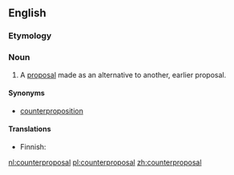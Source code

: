 ==English==

===Etymology===
{{prefix|counter|proposal}}

===Noun===
{{en-noun}}

# A [[proposal]] made as an alternative to another, earlier proposal.

====Synonyms====
* [[counterproposition]]

====Translations====
{{trans-top|alternative proposal}}
* Finnish: {{t-|fi|vastaehdotus}}
{{trans-mid}}
{{trans-bottom}}

[[nl:counterproposal]]
[[pl:counterproposal]]
[[zh:counterproposal]]